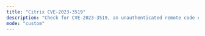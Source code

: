 ```yaml
---
title: "Citrix CVE-2023-3519"
description: "Check for CVE-2023-3519, an unauthenticated remote code execution (RCE) vulnerability affecting NetScaler (formerly Citrix) Application Delivery Controller (ADC) and NetScaler Gateway."
mode: "custom"
---
```



<WorkflowPage 
title="Citrix CVE-2023-3519"
category="Vulnerability Scanning"
description="Check for CVE-2023-3519, an unauthenticated remote code execution (RCE) vulnerability affecting NetScaler (formerly Citrix) Application Delivery Controller (ADC) and NetScaler Gateway."
createdOn="21 July, 2023"
author="trickest-mhmdiaa"
workflowUrl="https://editor.staging.trickest.io/preview?workflow_url=https://trickest-public-workflow.s3.eu-central-1.amazonaws.com/df21d618-9e5b-4e01-b0a2-e3bcf28e89f7.json"
id="df21d618-9e5b-4e01-b0a2-e3bcf28e89f7"
/>